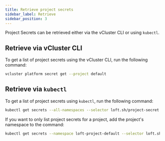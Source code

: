 ```yaml
---
title: Retrieve project secrets
sidebar_label: Retrieve
sidebar_position: 3
---
```


Project Secrets can be retrieved either via the vCluster CLI or using `kubectl`.

## Retrieve via vCluster CLI

To get a list of project secrets using the vCluster CLI, run the following command:

```sh
vcluster platform secret get --project default
```

## Retrieve via `kubectl`

To get a list of project secrets using `kubectl`, run the following command:

```sh
kubectl get secrets --all-namespaces --selector loft.sh/project-secret
```

If you want to only list project secrets for a project, add the project's namespace to the command:

```sh
kubectl get secrets --namespace loft-project-default --selector loft.sh/project-secret
```
